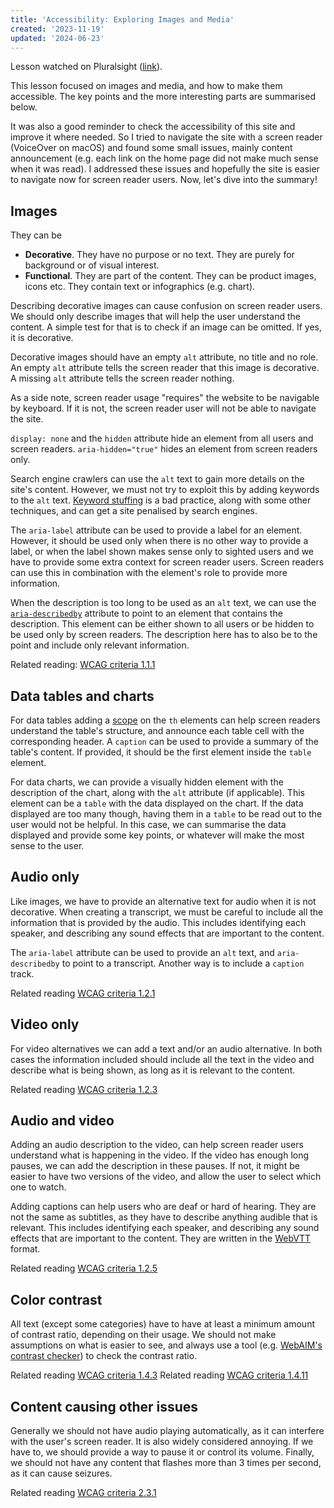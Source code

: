 ```yaml
---
title: 'Accessibility: Exploring Images and Media'
created: '2023-11-19'
updated: '2024-06-23'
---
```


Lesson watched on Pluralsight ([link](https://app.pluralsight.com/library/courses/accessibility-exploring-images-media/table-of-contents)).

This lesson focused on images and media, and how to make them accessible.
The key points and the more interesting parts are summarised below.

It was also a good reminder to check the accessibility of this site and improve it where needed.
So I tried to navigate the site with a screen reader (VoiceOver on macOS) and found some small issues, mainly content announcement (e.g. each link on the home page did not make much sense when it was read).
I addressed these issues and hopefully the site is easier to navigate now for screen reader users.
Now, let's dive into the summary!

## Images

They can be

- **Decorative**. They have no purpose or no text. They are purely for background or of visual interest.
- **Functional**. They are part of the content. They can be product images, icons etc. They contain text or infographics (e.g. chart).

Describing decorative images can cause confusion on screen reader users.
We should only describe images that will help the user understand the content.
A simple test for that is to check if an image can be omitted. If yes, it is decorative.

Decorative images should have an empty `alt` attribute, no title and no role.
An empty `alt` attribute tells the screen reader that this image is decorative.
A missing `alt` attribute tells the screen reader nothing.

As a side note, screen reader usage "requires" the website to be navigable by keyboard.
If it is not, the screen reader user will not be able to navigate the site.

`display: none` and the `hidden` attribute hide an element from all users and screen readers.
`aria-hidden="true"` hides an element from screen readers only.

Search engine crawlers can use the `alt` text to gain more details on the site's content.
However, we must not try to exploit this by adding keywords to the `alt` text.
[Keyword stuffing](https://developers.google.com/search/docs/essentials/spam-policies#keyword-stuffing) is a bad practice, along with some other techniques, and can get a site penalised by search engines.

The `aria-label` attribute can be used to provide a label for an element.
However, it should be used only when there is no other way to provide a label, or when the label shown makes sense only to sighted users and we have to provide some extra context for screen reader users.
Screen readers can use this in combination with the element's role to provide more information.

When the description is too long to be used as an `alt` text, we can use the [`aria-describedby`](https://developer.mozilla.org/en-US/docs/Web/Accessibility/ARIA/Attributes/aria-describedby) attribute to point to an element that contains the description.
This element can be either shown to all users or be hidden to be used only by screen readers.
The description here has to also be to the point and include only relevant information.

Related reading: [WCAG criteria 1.1.1](https://www.w3.org/WAI/WCAG21/Understanding/non-text-content)

## Data tables and charts

For data tables adding a [scope](https://developer.mozilla.org/en-US/docs/Web/HTML/Element/th#scope) on the `th` elements can help screen readers understand the table's structure, and announce each table cell with the corresponding header.
A `caption` can be used to provide a summary of the table's content.
If provided, it should be the first element inside the `table` element.

For data charts, we can provide a visually hidden element with the description of the chart, along with the `alt` attribute (if applicable).
This element can be a `table` with the data displayed on the chart.
If the data displayed are too many though, having them in a `table` to be read out to the user would not be helpful.
In this case, we can summarise the data displayed and provide some key points, or whatever will make the most sense to the user.

## Audio only

Like images, we have to provide an alternative text for audio when it is not decorative.
When creating a transcript, we must be careful to include all the information that is provided by the audio.
This includes identifying each speaker, and describing any sound effects that are important to the content.

The `aria-label` attribute can be used to provide an `alt` text, and `aria-describedby` to point to a transcript.
Another way is to include a `caption` track.

Related reading [WCAG criteria 1.2.1](https://www.w3.org/WAI/WCAG21/Understanding/audio-only-and-video-only-prerecorded)

## Video only

For video alternatives we can add a text and/or an audio alternative.
In both cases the information included should include all the text in the video and describe what is being shown, as long as it is relevant to the content.

Related reading [WCAG criteria 1.2.3](https://www.w3.org/WAI/WCAG21/Understanding/audio-description-or-media-alternative-prerecorded)

## Audio and video

Adding an audio description to the video, can help screen reader users understand what is happening in the video.
If the video has enough long pauses, we can add the description in these pauses.
If not, it might be easier to have two versions of the video, and allow the user to select which one to watch.

Adding captions can help users who are deaf or hard of hearing.
They are not the same as subtitles, as they have to describe anything audible that is relevant.
This includes identifying each speaker, and describing any sound effects that are important to the content.
They are written in the [WebVTT](https://developer.mozilla.org/en-US/docs/Web/API/WebVTT_API) format.

Related reading [WCAG criteria 1.2.5](https://www.w3.org/WAI/WCAG21/Understanding/audio-description-prerecorded)

## Color contrast

All text (except some categories) have to have at least a minimum amount of contrast ratio, depending on their usage.
We should not make assumptions on what is easier to see, and always use a tool (e.g. [WebAIM's contrast checker](https://webaim.org/resources/contrastchecker/)) to check the contrast ratio.

Related reading [WCAG criteria 1.4.3](https://www.w3.org/WAI/WCAG21/Understanding/contrast-minimum)
Related reading [WCAG criteria 1.4.11](https://www.w3.org/WAI/WCAG21/Understanding/non-text-contrast)

## Content causing other issues

Generally we should not have audio playing automatically, as it can interfere with the user's screen reader.
It is also widely considered annoying.
If we have to, we should provide a way to pause it or control its volume.
Finally, we should not have any content that flashes more than 3 times per second, as it can cause seizures.

Related reading [WCAG criteria 2.3.1](https://www.w3.org/WAI/WCAG21/Understanding/three-flashes-or-below-threshold)
